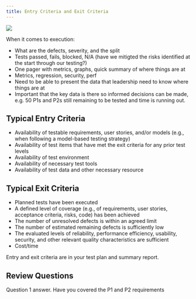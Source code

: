 ```yaml
---
title: Entry Criteria and Exit Criteria
---
```



![](/src/assets/images/entry-exit-criteria.png)

When it comes to execution:
- What are the defects, severity, and the split
- Tests passed, fails, blocked, N/A (have we mitigted the risks identified at the start through our testing?)
- One pager with metrics, graphs, quick summary of where things are at
- Metrics, regression, security, perf
- Need to be able to present the data that leadership need to know where things are at
- Important that the key data is there so informed decisions can be made, e.g. 50 P1s and P2s still remaining to be tested and time is running out.

## Typical Entry Criteria

- Availability of testable requirements, user stories, and/or models (e.g., when following
a model-based testing strategy)
- Availability of test items that have met the exit criteria for any prior test levels
- Availability of test environment
- Availability of necessary test tools
- Availability of test data and other necessary resource

## Typical Exit Criteria

- Planned tests have been executed
- A defined level of coverage (e.g., of requirements, user stories, acceptance criteria,
risks, code) has been achieved
- The number of unresolved defects is within an agreed limit
- The number of estimated remaining defects is sufficiently low
- The evaluated levels of reliability, performance efficiency, usability, security, and other
relevant quality characteristics are sufficient
- Cost/time

Entry and exit criteria are in your test plan and summary report.

## Review Questions

<FAQList title="FAQs">
  <FAQ title="What do you need when defining entry criteria?">
    Question 1 answer.
  </FAQ>
  <FAQ title="What do you need when defining your exit criteria?">
    Have you covered the P1 and P2 requirements
  </FAQ>
</FAQList>
